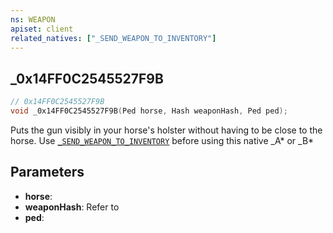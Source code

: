 ```yaml
---
ns: WEAPON
apiset: client
related_natives: ["_SEND_WEAPON_TO_INVENTORY"]
---
```

## _0x14FF0C2545527F9B

```c
// 0x14FF0C2545527F9B
void _0x14FF0C2545527F9B(Ped horse, Hash weaponHash, Ped ped);
```

Puts the gun visibly in your horse's holster without having to be close to the horse. Use [`_SEND_WEAPON_TO_INVENTORY`](#_0xE9BD19F8121ADE3E) before using this native
_A* or _B*

## Parameters
* **horse**:
* **weaponHash**: Refer to <EmbeddedEnum name="eWeaponHash" />
* **ped**:
